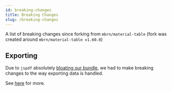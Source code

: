 ```yaml
---
id: breaking-changes
title: Breaking Changes
slug: /breaking-changes
---
```


A list of breaking changes since forking from `mbrn/material-table` (fork was created around `mbrn/material-table v1.60.0`)

## Exporting

Due to `jspdf` absolutely [bloating our bundle](https://github.com/material-table-core/core/issues/45), we had to make breaking changes to the way exporting data is handled.

See [here](/docs/api/props/options#exportmenu) for more.